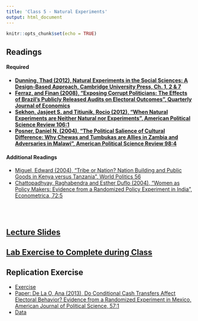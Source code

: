 ```yaml
---
title: 'Class 5 - Natural Experiments'
output: html_document
---
```


```r
knitr::opts_chunk$set(echo = TRUE)
```

## Readings
#### Required
- **[Dunning, Thad (2012), Natural Experiments in the Social Sciences: A Design-Based Approach, Cambridge University Press, Ch. 1, 2 & 7](Classes/Class_5/Readings/Dunning Ch1,2,7.pdf)**
- **[Ferraz, and Finan (2008), "Exposing Corrupt Politicians: The Effects of Brazil's Publicly Released Audits on Electoral Outcomes", Quarterly Journal of Economics](Classes/Class_5/Readings/Ferraz_Finan.pdf)**
- **[Sekhon, Jasjeet S. and Titiunik, Rocio (2012), "When Natural Experiments are Neither Natural nor Experiments", American Political Science Review 106:1](Classes/Class_5/Readings/Sekhon and Titiunik 2012.pdf)**
- **[Posner, Daniel N. (2004), "The Political Salience of Cultural Difference: Why Chewas and Tumbukas are Allies in Zambia and Adversaries in Malawi", American Political Science Review 98:4](Classes/Class_5/Readings/Posner_2004.pdf)**

#### Additional Readings
- [Miguel, Edward (2004), "Tribe or Nation? Nation Building and Public Goods in Kenya versus Tanzania", World Politics 56](Classes/Class_5/Readings/Miguel_2004.pdf)
- [Chattopadhyay, Raghabendra and Esther Duflo (2004), "Women as Policy Makers: Evidence from a Randomized Policy Experiment in India", Econometrica, 72:5](Classes/Class_5/Readings/Chattopadhyay_2004.pdf)

<br> </br>

## [Lecture Slides](Classes/Class_5/Slides_Class5_v5.pdf)

## [Lab Exercise to Complete during Class](Classes/Class_5/Lab_Exercise/Exercise_Natural_Exp_v2.pdf)

## Replication Exercise
- [Exercise](Classes/Class_5/Replication/Replication_Exercise_3_v2.pdf)
- [Paper: De La O, Ana (2013), Do Conditional Cash Transfers Affect Electoral Behavior? Evidence from a Randomized Experiment in Mexico, American Journal of Political Science, 57:1](Classes/Class_5/Replication/DeLaO_AJPS2013.pdf)
- [Data](Classes/Class_5/Replication/DeLaO.csv)


